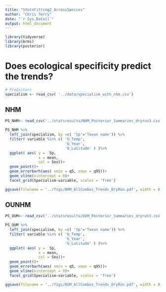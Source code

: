 ```yaml
---
title: "StatsFitting2_AcrossSpecies"
author: "Chris Terry"
date: "`r Sys.Date()`"
output: html_document
---
```


```r
library(tidyverse)
library(brms)
library(posterior)
```

# Does ecological specificity predict the trends?

```r
# Predictors
specialism <- read_csv( '../data/specialism_with_nhm.csv')
```

## NHM

```r
PS_NHM<- read_csv('../statsresults/NHM_Posterior_Summaries_dryrun3.csv')

PS_NHM %>%
  left_join(specialism, by =c( 'Sp'='Taxon name')) %>%
  filter( variable %in% c( 'b_Temp',
                           'b_Year',
                           'b_Latitude' ) )%>%
  ggplot( aes( y =  Sp, 
               x = mean,
               col = Sex))+
  geom_point()+
  geom_errorbarh(aes( xmin = q5, xmax = q95))+
  geom_vline(xintercept = 0)+
  facet_grid(Specialism~variable, scales = 'free')

ggsave(filename = '../figs/NHM_AllCombos_Trends_DryRun.pdf', width = 8, height =8)

```

## OUNHM

```r
PS_OUM<- read_csv('../statsresults/OUM_Posterior_Summaries_dryrun3.csv')

PS_OUM %>%
  left_join(specialism, by =c( 'Sp'='Taxon name')) %>%
  filter( variable %in% c( 'b_Temp',
                           'b_Year',
                           'b_Latitude' ) )%>%
  ggplot( aes( y =  Sp, 
               x = mean,
               col = Sex))+
  geom_point()+
  geom_errorbarh(aes( xmin = q5, xmax = q95))+
  geom_vline(xintercept = 0)+
  facet_grid(Specialism~variable, scales = 'free')

ggsave(filename = '../figs/OUM_AllCombos_Trends_DryRun.pdf', width = 8, height =8)

```
